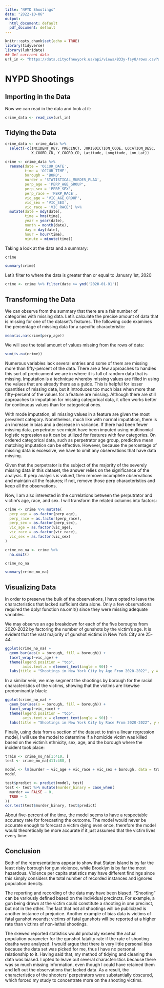 ```yaml
---
title: "NPYD Shootings"
date: "2022-10-06"
output:
  html_document: default
  pdf_document: default
---
```


```r
knitr::opts_chunk$set(echo = TRUE)
library(tidyverse)
library(lubridate)
## Get currrent data
url_in <- "https://data.cityofnewyork.us/api/views/833y-fsy8/rows.csv?accessType=DOWNLOAD"
```

# NYPD Shootings

## Importing in the Data

Now we can read in the data and look at it:

```r
crime_data <- read_csv(url_in)
```

## Tidying the Data

```r
crime_data <- crime_data %>% 
  select(-c(INCIDENT_KEY, PRECINCT, JURISDICTION_CODE, LOCATION_DESC, 
            X_COORD_CD, Y_COORD_CD, Latitude, Longitude, Lon_Lat))

crime <- crime_data %>% 
  rename(date = 'OCCUR_DATE', 
         time = 'OCCUR_TIME', 
         borough = 'BORO', 
         murder = 'STATISTICAL_MURDER_FLAG', 
         perp_age = 'PERP_AGE_GROUP', 
         perp_sex = 'PERP_SEX', 
         perp_race = 'PERP_RACE', 
         vic_age = 'VIC_AGE_GROUP', 
         vic_sex = 'VIC_SEX', 
         vic_race = 'VIC_RACE') %>% 
  mutate(date = mdy(date), 
         time = hms(time), 
         year = year(date), 
         month = month(date), 
         day = day(date), 
         hour = hour(time), 
         minute = minute(time))
```

Taking a look at the data and a summary:

```r

crime

summary(crime)

```

Let's filter to where the data is greater than or equal to January 1st, 2020

```r

crime <- crime %>% filter(date >= ymd('2020-01-01'))

```

## Transforming the Data

We can observe from the summary that there are a fair number of categories with missing data. Let's calculate the precise amount of data that is missing for one of the dataset's features. The following code examines the percentage of missing data for a specific characteristic: 
```r

mean(is.na(crime$perp_age))

```

We will see the total amount of values missing from the rows of data: 

```r

sum(is.na(crime))

```

Numerous variables lack several entries and some of them are missing more than fifty-percent of the data. There are a few approaches to handles this sort of predicament we are in where it is full of random data that is missing. Imputation is a technique whereby missing values are filled in using the values that are already there as a guide. This is helpful for lesser quantities of missing data, but it introduces too much bias when more than fifty-percent of the values for a feature are missing. Although there are still approaches to imputation for missing categorical data, it often works better for continuous values than for categorical ones. 

With mode imputation, all missing values in a feature are given the most prevalent category. Nonetheless, much like with normal imputation, there is an increase in bias and a decrease in variance. If there had been fewer missing data, perpetrator sex might have been imputed using multinomial logistic regression as it can be utilized for features with few categories. On ordered categorical data, such as perpetrator age group, predictive mean matching imputation can be effective. However, because the percentage of missing data is excessive, we have to omit any observations that have data missing. 

Given that the perpetrator is the subject of the majority of the severely missing data in this dataset, the answer relies on the significance of the analysis. If perp analysis is valued, then remove incomplete observations and maintain all the features; if not, remove those perp characteristics and keep all the observations. 

Now, I am also interested in the correlations between the perputrator and victim's age, race, and sex. I will transform the related columns into factors: 

```r

crime <- crime %>% mutate(
  perp_age = as.factor(perp_age), 
  perp_race = as.factor(perp_race),
  perp_sex = as.factor(perp_sex), 
  vic_age = as.factor(vic_age), 
  vic_race = as.factor(vic_race), 
  vic_sex = as.factor(vic_sex)
)

crime_no_na <- crime %>% 
  na.omit()

crime_no_na

summary(crime_no_na)

```

## Visualizing Data

In order to preserve the bulk of the observations, I have opted to leave the characteristics that lacked sufficient data alone. Only a few observations required the dplyr function na.omit() since they were missing adequate variables. 

We may observe an age breakdown for each of the five boroughs from 2020-2022 by factoring the number of gunshots by the victim's age. It is evident that the vast majority of gunshot victims in New York City are 25-44. 

```r

ggplot(crime_no_na) + 
  geom_bar(aes(x = borough, fill = borough)) + 
  facet_wrap(~vic_age) + 
  theme(legend.position = "top", 
        axis.text.x = element_text(angle = 90)) + 
  labs(title = "Shootings in New York City by Age From 2020-2022", y = NULL)

```

In a similar vein, we may segment the shootings by borough for the racial characteristics of the victims, showing that the victims are likewise predominantly black: 

```r

ggplot(crime_no_na) + 
  geom_bar(aes(x = borough, fill = borough)) + 
  facet_wrap(~vic_race) + 
  theme(legend.position = "top", 
        axis.text.x = element_text(angle = 90)) + 
  labs(title = "Shootings in New York City by Race From 2020-2022", y = NULL)

```

Finally, using data from a section of the dataset to train a linear regression model, I will use the model to determine if a homicide victim was killed based on the victim's ethnicity, sex, age, and the borough where the incident took place: 

```r

train <- crime_no_na[1:410, ]
test <- crime_no_na[411:488, ]

model <- lm(murder ~ vic_age + vic_race + vic_sex + borough, data = train)
model

test$predict <- predict(model, test)
test <- test %>% mutate(murder_binary = case_when(
  murder == FALSE ~ 0, 
  TRUE ~ 1
))
cor.test(test$murder_binary, test$predict)

```

About five-percent of the time, the model seems to have a respectable accuracy rate for forecasting the outcome. The model would never be accurate enough to forecast a victim dying even once, therefore the model would theoretically be more accurate if it just assumed that the victim lives every time. 

## Conclusion

Both of the representations appear to show that Staten Island is by far the least risky borough for gun violence, while Brooklyn is by far the most hazardous. Violence per capita statistics may have different findings since this simply considers the total number of recorded instances and ignores population density. 

The reporting and recording of the data may have been biased. "Shooting" can be variously defined based on the individual precincts. For example, a gun being drawn at the victim could constitute a shooting in one precinct, but not in the other. The fact that not all shootings will be publicized is another instance of prejudice. Another example of bias data is victims of fatal gunshot wounds; victims of fatal gunshots will be reported at a higher rate than victims of non-lethal shootings.

The skewed reported statistics would probably exceed the actual population parameter for the gunshot fatality rate if the rate of shooting deaths were analyzed. I would argue that there is very little personal bias because the data set was picked for me, thus I have no personal relationship to it. Having said that, my method of tidying and cleaning the data was biased. I opted to leave out several characteristics because there was so much missing information, even though I could have retained them and left out the observations that lacked data. As a result, the characteristics of the shooters' perpetrators were substantially obscured, which forced my study to concentrate more on the shooting victims.